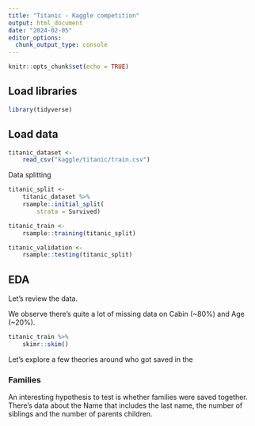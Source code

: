 ```yaml
---
title: "Titanic - Kaggle competition"
output: html_document
date: "2024-02-05"
editor_options: 
  chunk_output_type: console
---
```


```r
knitr::opts_chunk$set(echo = TRUE)
```

## Load libraries

```r
library(tidyverse)
```

## Load data

```r
titanic_dataset <- 
    read_csv("kaggle/titanic/train.csv")
```

Data splitting

```r
titanic_split <- 
    titanic_dataset %>% 
    rsample::initial_split(
        strata = Survived)

titanic_train <- 
    rsample::training(titanic_split)

titanic_validation <- 
    rsample::testing(titanic_split)
```

## EDA

Let's review the data.

We observe there's quite a lot of missing data on Cabin (~80%) and Age (~20%).

```r
titanic_train %>%  
    skimr::skim()
```

Let's explore a few theories around who got saved in the 

### Families

An interesting hypothesis to test is whether families were saved together. There's data about the Name that includes the last name, the number of siblings and the number of parents children.

### 





